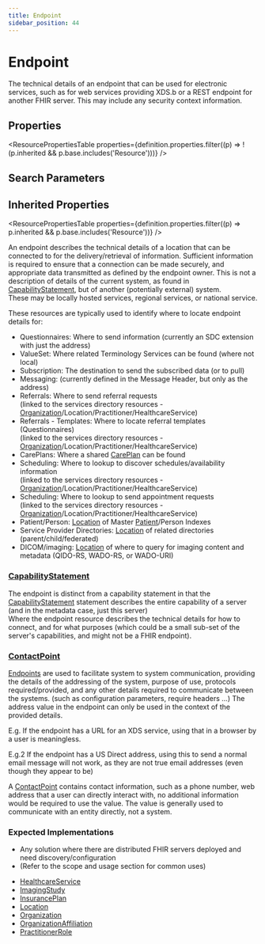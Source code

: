 ```yaml
---
title: Endpoint
sidebar_position: 44
---
```



# Endpoint

The technical details of an endpoint that can be used for electronic services, such as for web services providing XDS.b or a REST endpoint for another FHIR server. This may include any security context information.

<Tabs queryString="section">
<TabItem value="schema" label="Schema" default>

## Properties

<ResourcePropertiesTable
  properties={definition.properties.filter((p) => !(p.inherited && p.base.includes('Resource')))}
/>

## Search Parameters

<SearchParamsTable searchParams={definition.searchParameters} />

## Inherited Properties

<ResourcePropertiesTable properties={definition.properties.filter((p) => p.inherited && p.base.includes('Resource'))} />

</TabItem>
  <TabItem value="usage" label="Usage">
    <div> <a name="scope"></a>          <p>         An endpoint describes the technical details of a location that can be connected to for the delivery/retrieval of information.         Sufficient information is required to ensure that a connection can be made securely, and appropriate data transmitted as         defined by the endpoint owner. This is not a description of details of the current system, as found in <a href="/docs/api/fhir/resources/capabilitystatement">CapabilityStatement</a>, but of         another (potentially external) system.<br/>         These may be locally hosted services, regional services, or national service.     </p>     <p>       These resources are typically used to identify where to locate endpoint details for:     </p>     <ul>       <li>Questionnaires: Where to send information (currently an SDC extension with just the address)</li>       <li>ValueSet: Where related Terminology Services can be found (where not local)</li>       <li>Subscription: The destination to send the subscribed data (or to pull)</li>       <li>Messaging: (currently defined in the Message Header, but only as the address)</li>       <li>Referrals: Where to send referral requests<br/>           (linked to the services directory resources - <a href="/docs/api/fhir/resources/organization">Organization</a>/Location/Practitioner/HealthcareService)</li>       <li>Referrals - Templates: Where to locate referral templates (Questionnaires)<br/>           (linked to the services directory resources - <a href="/docs/api/fhir/resources/organization">Organization</a>/Location/Practitioner/HealthcareService)</li>       <li>CarePlans: Where a shared <a href="/docs/api/fhir/resources/careplan">CarePlan</a> can be found</li>       <li>Scheduling: Where to lookup to discover schedules/availability information<br/>           (linked to the services directory resources - <a href="/docs/api/fhir/resources/organization">Organization</a>/Location/Practitioner/HealthcareService)</li>       <li>Scheduling: Where to lookup to send appointment requests<br/>           (linked to the services directory resources - <a href="/docs/api/fhir/resources/organization">Organization</a>/Location/Practitioner/HealthcareService)</li>       <li>Patient/Person: <a href="/docs/api/fhir/resources/location">Location</a> of Master <a href="/docs/api/fhir/resources/patient">Patient</a>/Person Indexes</li>       <li>Service Provider Directories: <a href="/docs/api/fhir/resources/location">Location</a> of related directories (parent/child/federated) </li>    <li>DICOM/imaging: <a href="/docs/api/fhir/resources/location">Location</a> of where to query for imaging content and metadata (QIDO-RS, WADO-RS, or WADO-URI)</li>     </ul>   </div>
    </TabItem>
  <TabItem value="relationships" label="Relationships">
    <div>      <a name="bnr"></a>  <h3 class="self-link-parent"> <a href="/docs/api/fhir/resources/capabilitystatement">CapabilityStatement</a> <a href="/docs/api/fhir/resources/endpoint" title="link to here" class="self-link"></a></h3>     <p>       The endpoint is distinct from a capability statement in that the <a href="/docs/api/fhir/resources/capabilitystatement">CapabilityStatement</a> statement describes the entire capability       of a server (and in the metadata case, just this server)<br/>       Where the endpoint resource describes the technical details for how to connect, and for what purposes        (which could be a small sub-set of the server's capabilities, and might not be a FHIR endpoint).     </p>  <h3 class="self-link-parent"> <a href="/docs/api/fhir/datatypes/contactpoint">ContactPoint</a> <a href="https://www.hl7.org/fhir/endpoint.html#8.9.2.2" title="link to here" class="self-link"></a></h3>  <p>  <a href="/docs/api/fhir/resources/endpoint">Endpoints</a> are used to facilitate system to system communication, providing the details of the addressing of the system, purpose of use,    protocols required/provided, and any other details required to communicate between the systems. (such as configuration parameters,    require headers ...) The address value in the endpoint can only be used in the context of the provided details. </p><p> E.g. If the endpoint has a URL for an XDS service, using that in a browser by a user is meaningless. </p><p> E.g.2 If the endpoint has a US Direct address, using this to send a normal email message will not work, as they are not true email addresses (even though they appear to be) </p><p>  A <a href="/docs/api/fhir/datatypes/contactpoint">ContactPoint</a> contains contact information, such as a phone number, web address that a user can directly interact with, no additional  information would be required to use the value. The value is generally used to communicate with an entity directly, not a system. </p>   </div>
    </TabItem>
  <TabItem value="backgroundAndContext" label="Background and Context">
    <div>  <a name="bnc"></a>         <p>     </p>     <h3 class="self-link-parent"> Expected Implementations <a href="https://www.hl7.org/fhir/endpoint.html#8.9.3.1" title="link to here" class="self-link"></a></h3>     <ul>       <li>Any solution where there are distributed FHIR servers deployed and need discovery/configuration</li>       <li>(Refer to the scope and usage section for common uses)</li>     </ul>   </div>
    </TabItem>
  <TabItem value="referencedBy" label="Referenced By">
    <ul><li><a href="/docs/api/fhir/resources/healthcareservice">HealthcareService</a></li>
<li><a href="/docs/api/fhir/resources/imagingstudy">ImagingStudy</a></li>
<li><a href="/docs/api/fhir/resources/insuranceplan">InsurancePlan</a></li>
<li><a href="/docs/api/fhir/resources/location">Location</a></li>
<li><a href="/docs/api/fhir/resources/organization">Organization</a></li>
<li><a href="/docs/api/fhir/resources/organizationaffiliation">OrganizationAffiliation</a></li>
<li><a href="/docs/api/fhir/resources/practitionerrole">PractitionerRole</a></li></ul>
    </TabItem>

</Tabs>
